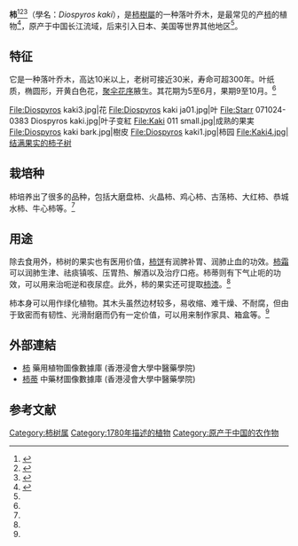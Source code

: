 {{speciesbox
|name=柿
| image = Kaki 20041002.jpg
| image_caption =
|genus = Diospyros
|species = kaki
| authority = Thunb.
|synonyms =
''Diospyros chinensis'' <small>[[Carl_Ludwig_Blume|Blume]] (''[[nomen_nudum|nom. nud.]]'')</small>
''Diospyros kaki'' <small>[[小卡尔·林奈|L.f.]]</small>
}}
'''柿'''<ref name=中国植物志>{{cite web|url=http://www.iplant.cn/frps2019/frps/Diospyros%20kaki|title=柿|publisher=中国植物志}}</ref><ref>{{cite web|url=http://www.hast.biodiv.tw/Taxon/speciesDetailC.aspx?speciesID=4937|title=柿|publisher=台湾本土植物资料库|access-date=2020-04-30|archive-date=2020-09-25|archive-url=https://web.archive.org/web/20200925143318/http://www.hast.biodiv.tw/Taxon/SpeciesDetailC.aspx?speciesID=4937|dead-url=no}}</ref><ref>{{cite web|url=http://libproject.hkbu.edu.hk/was40/detail?lang=ch&channelid=1288&searchword=herb_id=D00763|title=柿|publisher=香港浸会大学 药用植物图像数据库|access-date=2020-04-30|archive-date=2016-03-04|archive-url=https://web.archive.org/web/20160304091937/http://libproject.hkbu.edu.hk/was40/detail?lang=ch&channelid=1288&searchword=herb_id=D00763|dead-url=no}}</ref>（學名：''Diospyros kaki''），是[[柿樹屬|柿樹屬]]的一种落叶乔木，是最常见的产[[柿|柿]]的植物<ref>{{cite book|url=https://books.google.com/books?id=CG-jDwAAQBAJ&pg=PA52&lpg=PA52&dq=Diospyros+is+in+the+family+Ebenaceae.+The+most+widely+cultivated+species&source=bl&ots=rbFf_F5bMf&sig=ACfU3U3GaHq8dmPJf2VagNPUb07FdqrACw&hl=en&sa=X&ved=2ahUKEwiA34jB1JDpAhX4yosBHUctAXMQ6AEwD3oECA8QAQ#v=onepage&q=Diospyros%20is%20in%20the%20family%20Ebenaceae.%20The%20most%20widely%20cultivated%20species&f=false|title=The Joneses of Nunawading Shire|author=Roger Jones, Elizabeth R Ogden|page=52}}</ref>，原产于中国长江流域，后来引入日本、美国等世界其他地区<ref name=中国植物志/>。

==特征==

它是一种落叶乔木，高达10米以上，老树可接近30米，寿命可超300年。叶纸质，椭圆形，开黄白色花，[[聚伞花序|聚伞花序]]腋生。其花期为5至6月，果期9至10月。<ref name=中国植物志/>
<gallery style="margin-top:1em; margin-bottom:1em">
File:Diospyros kaki3.jpg|花
File:Diospyros kaki ja01.jpg|叶
File:Starr 071024-0383 Diospyros kaki.jpg|叶子变紅
File:Kaki 011 small.jpg|成熟的果実
File:Diospyros kaki bark.jpg|樹皮
File:Diospyros kaki1.jpg|柿园
File:Kaki4.jpg|结满果实的柿子树
</gallery>

==栽培种==
柿培养出了很多的品种，包括大磨盘柿、火晶柿、鸡心柿、古荡柿、大红柿、恭城水柿、牛心柿等。<ref name=中国植物志/>
==用途==
除去食用外，柿树的果实也有医用价值，[[柿饼|柿饼]]有润脾补胃、润肺止血的功效。[[柿霜|柿霜]]可以润肺生津、祛痰镇咳、压胃热、解酒以及治疗口疮。柿蒂则有下气止呃的功效，可以用来治呃逆和夜尿症。此外，柿的果实还可提取[[柿漆|柿漆]]。<ref name=中国植物志/>

柿本身可以用作绿化植物。其木头虽然边材较多，易收缩、难干燥、不耐腐，但由于致密而有韧性、光滑耐磨而仍有一定价值，可以用来制作家具、箱盒等。<ref name=中国植物志/>

==外部連結==
*[https://libproject.hkbu.edu.hk/was40/detail?lang=ch&channelid=1288&searchword=herb_id=D00763  柿] {{Wayback|url=https://libproject.hkbu.edu.hk/was40/detail?lang=ch&channelid=1288&searchword=herb_id=D00763 |date=20210624203141 }} 藥用植物圖像數據庫 (香港浸會大學中醫藥學院) {{zh}}{{en}}
*[https://sys01.lib.hkbu.edu.hk/cmed/mmid/detail.php?pid=B00420 柿蒂] 中藥材圖像數據庫  (香港浸會大學中醫藥學院) {{zh}}{{en}}

==参考文献==
{{reflist}}

{{Commons+cat|Diospyros kaki|林柿|Diospyros kaki}}
{{wikispecies|Diospyros kaki}}
{{Portal box|植物|饮食}}
{{Taxonbar|from=Q158482}}

[[Category:柿树属|Category:柿树属]]
[[Category:1780年描述的植物|Category:1780年描述的植物]]
[[Category:原产于中国的农作物|Category:原产于中国的农作物]]
